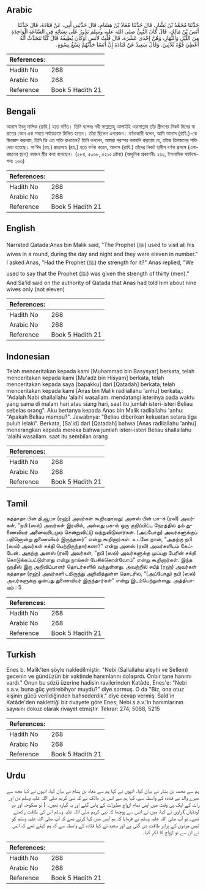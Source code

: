 ## Arabic


<div dir="rtl" lang="ar" style={{fontSize:'larger',backgroundColor:'#f8f9fa',padding:20}}>
حَدَّثَنَا مُحَمَّدُ بْنُ بَشَّارٍ، قَالَ حَدَّثَنَا مُعَاذُ بْنُ هِشَامٍ، قَالَ حَدَّثَنِي أَبِي، عَنْ قَتَادَةَ، قَالَ حَدَّثَنَا أَنَسُ بْنُ مَالِكٍ، قَالَ كَانَ النَّبِيُّ صلى الله عليه وسلم يَدُورُ عَلَى نِسَائِهِ فِي السَّاعَةِ الْوَاحِدَةِ مِنَ اللَّيْلِ وَالنَّهَارِ، وَهُنَّ إِحْدَى عَشْرَةَ‏.‏ قَالَ قُلْتُ لأَنَسٍ أَوَكَانَ يُطِيقُهُ قَالَ كُنَّا نَتَحَدَّثُ أَنَّهُ أُعْطِيَ قُوَّةَ ثَلاَثِينَ‏.‏ وَقَالَ سَعِيدٌ عَنْ قَتَادَةَ إِنَّ أَنَسًا حَدَّثَهُمْ تِسْعُ نِسْوَةٍ‏.‏
</div>
<div style={{backgroundColor:'#f8f9fa',padding:20, marginBottom: 10}}><table> <thead> <tr> <th>References:</th> <th></th> </tr> </thead> <tbody><tr><td>Hadith No</td><td>268</td></tr><tr><td>Arabic No</td><td>268</td></tr><tr><td>Reference</td><td>Book 5 Hadith 21</td></tr></tbody></table></div>

## Bengali


<div dir="ltr" lang="bn" style={{fontSize:'larger',backgroundColor:'#f8f9fa',padding:20}}>
আনাস ইবনু মালিক (রাযি.) হতে বর্ণিত। তিনি বলেনঃ নবী সাল্লাল্লাহু আলাইহি ওয়াসাল্লাম তাঁর স্ত্রীগণের নিকট দিনের বা রাতের কোন এক সময়ে পর্যায়ক্রমে মিলিত হতেন। তাঁরা ছিলেন এগারজন। বর্ণনাকারী বলেন, আমি আনাস (রাযি.)-কে জিজ্ঞেস করলাম, তিনি কি এত শক্তি রাখতেন? তিনি বললেন, আমরা পরস্পর বলাবলি করতাম যে, তাঁকে ত্রিশজনের শক্তি দেয়া হয়েছে। সা‘ঈদ (রহ.) ক্বাতাদাহ (রহ.) হতে বর্ণনা করেন, আনাস (রাযি.) তাঁদের নিকট হাদীস বর্ণনা প্রসঙ্গে (এগারজনের স্থলে) নয়জন স্ত্রীর কথা বলেছেন। (২৮৪, ৫০৬৮, ৫২১৫ দ্রষ্টব্য) (আধুনিক প্রকাশনীঃ ২৬১, ইসলামিক ফাউন্ডেশনঃ ২৬৬)
</div>
<div style={{backgroundColor:'#f8f9fa',padding:20, marginBottom: 10}}><table> <thead> <tr> <th>References:</th> <th></th> </tr> </thead> <tbody><tr><td>Hadith No</td><td>268</td></tr><tr><td>Arabic No</td><td>268</td></tr><tr><td>Reference</td><td>Book 5 Hadith 21</td></tr></tbody></table></div>

## English


<div dir="ltr" lang="en" style={{fontSize:'larger',backgroundColor:'#f8f9fa',padding:20}}>
Narrated Qatada:Anas bin Malik said, "The Prophet (ﷺ) used to visit all his wives in a round, during the day and night and they were eleven in number." I asked Anas, "Had the Prophet (ﷺ) the strength for it?" Anas replied, "We used to say that the Prophet (ﷺ) was given the strength of thirty (men)." And Sa'id said on the authority of Qatada that Anas had told him about nine wives only (not eleven)
</div>
<div style={{backgroundColor:'#f8f9fa',padding:20, marginBottom: 10}}><table> <thead> <tr> <th>References:</th> <th></th> </tr> </thead> <tbody><tr><td>Hadith No</td><td>268</td></tr><tr><td>Arabic No</td><td>268</td></tr><tr><td>Reference</td><td>Book 5 Hadith 21</td></tr></tbody></table></div>

## Indonesian


<div dir="ltr" lang="id" style={{fontSize:'larger',backgroundColor:'#f8f9fa',padding:20}}>
Telah menceritakan kepada kami [Muhammad bin Basysyar] berkata, telah menceritakan kepada kami [Mu'adz bin Hisyam] berkata, telah menceritakan kepada saya [bapakku] dari [Qatadah] berkata, telah menceritakan kepada kami [Anas bin Malik radliallahu 'anhu] berkata,: "Adalah Nabi shallallahu 'alaihi wasallam. mendatangi isterinya pada waktu yang sama di malam hari atau siang hari, saat itu jumlah isteri-isteri Beliau sebelas orang". Aku bertanya kepada Anas bin Malik radliallahu 'anhu: "Apakah Beliau mampu?". Jawabnya: "Beliau diberikan kekuatan setara tiga puluh lelaki". Berkata, [Sa'id] dari [Qatadah] bahwa [Anas radliallahu 'anhu] menerangkan kepada mereka bahwa jumlah isteri-isteri Beliau shallallahu 'alaihi wasallam. saat itu sembilan orang
</div>
<div style={{backgroundColor:'#f8f9fa',padding:20, marginBottom: 10}}><table> <thead> <tr> <th>References:</th> <th></th> </tr> </thead> <tbody><tr><td>Hadith No</td><td>268</td></tr><tr><td>Arabic No</td><td>268</td></tr><tr><td>Reference</td><td>Book 5 Hadith 21</td></tr></tbody></table></div>

## Tamil


<div dir="ltr" lang="ta" style={{fontSize:'larger',backgroundColor:'#f8f9fa',padding:20}}>
கத்தாதா பின் திஆமா (ரஹ்) அவர்கள் கூறியதாவது: அனஸ் பின் மா-க் (ரலி) அவர்கள், “நபி (ஸல்) அவர்கள் இரவில், அல்லது பக-ல் ஒரு குறிப்பிட்ட நேரத்தில் தம் துணைவியர் அனைவரிடமும் சென்றுவிட்டு வந்துவிடுவார்கள். (அப்போது) அவர்களுக்குப் பதினொன்று துணைவியர் இருந்தனர்” என்று கூறினார்கள். உடனே நான், “அதற்கு நபி (ஸல்) அவர்கள் சக்தி பெற்றிருந்தார்களா?” என்று அனஸ் (ரலி) அவர்களிடம் கேட்டேன். அதற்கு அனஸ் (ரலி) அவர்கள், “நபி (ஸல்) அவர்களுக்கு முப்பது பேரின் சக்தி கொடுக்கப்பட்டுள்ளது என்று நாங்கள் பேசிக்கொள்வோம்” என்று கூறினார்கள். இந்த ஹதீஸ் இரு அறிவிப்பாளர் தொடர்களில் வந்துள்ளது. அவற்றில் சயீத் (ரஹ்) அவர்கள் கத்தாதா (ரஹ்) அவர்களி டமிருந்து அறிவித்துள்ள தொடரில், “(அப்போது) நபி (ஸல்) அவர்களுக்கு ஒன்பது துணைவியர் இருந்தார்கள்” என்று இடம்பெற்றுள்ளது. அத்தியாயம் : 5
</div>
<div style={{backgroundColor:'#f8f9fa',padding:20, marginBottom: 10}}><table> <thead> <tr> <th>References:</th> <th></th> </tr> </thead> <tbody><tr><td>Hadith No</td><td>268</td></tr><tr><td>Arabic No</td><td>268</td></tr><tr><td>Reference</td><td>Book 5 Hadith 21</td></tr></tbody></table></div>

## Turkish


<div dir="ltr" lang="tr" style={{fontSize:'larger',backgroundColor:'#f8f9fa',padding:20}}>
Enes b. Malik'ten şöyle nakledilmiştir: "Nebi (Sallallahu aleyhi ve Sellem) gecenin ve gündüzün bir vaktinde hanımlarını dolaşırdı. Onbir tane hanımı vardı." Onun bu sözü üzerine hadisin ravilerinden Katâde, Enes'e: "Nebi s.a.v. buna güç yetirebihyor muydu?" diye sormuş. O da "Biz, ona otuz kişinin gücü verildiğinden bahsederdik." diye cevap vermiş. Saîd'in Katâde'den naklettiği bir rivayete göre Enes, Nebi s.a.v.'in hanımlarının sayısını dokuz olarak rivayet etmiştir. Tekrar: 274, 5068, 5215
</div>
<div style={{backgroundColor:'#f8f9fa',padding:20, marginBottom: 10}}><table> <thead> <tr> <th>References:</th> <th></th> </tr> </thead> <tbody><tr><td>Hadith No</td><td>268</td></tr><tr><td>Arabic No</td><td>268</td></tr><tr><td>Reference</td><td>Book 5 Hadith 21</td></tr></tbody></table></div>

## Urdu


<div dir="rtl" lang="ur" style={{fontSize:'larger',backgroundColor:'#f8f9fa',padding:20}}>
ہم سے محمد بن بشار نے بیان کیا۔ انہوں نے کہا ہم سے معاذ بن ہشام نے بیان کیا، انہوں نے کہا مجھ سے میرے والد نے قتادہ کے واسطہ سے، کہا ہم سے انس بن مالک نے کہ نبی کریم صلی اللہ علیہ وسلم دن اور رات کے ایک ہی وقت میں اپنی تمام ازواج مطہرات کے پاس گئے اور یہ گیارہ تھیں۔ ( نو منکوحہ اور دو لونڈیاں ) راوی نے کہا، میں نے انس سے پوچھا کہ نبی کریم صلی اللہ علیہ وسلم اس کی طاقت رکھتے تھے۔ تو آپ صلی اللہ علیہ وسلم نے فرمایا کہ ہم آپس میں کہا کرتے تھے کہ آپ صلی اللہ علیہ وسلم کو تیس مردوں کے برابر طاقت دی گئی ہے اور سعید نے کہا قتادہ کے واسطہ سے کہ ہم کہتے تھے کہ انس نے ان سے نو ازواج کا ذکر کیا۔
</div>
<div style={{backgroundColor:'#f8f9fa',padding:20, marginBottom: 10}}><table> <thead> <tr> <th>References:</th> <th></th> </tr> </thead> <tbody><tr><td>Hadith No</td><td>268</td></tr><tr><td>Arabic No</td><td>268</td></tr><tr><td>Reference</td><td>Book 5 Hadith 21</td></tr></tbody></table></div>